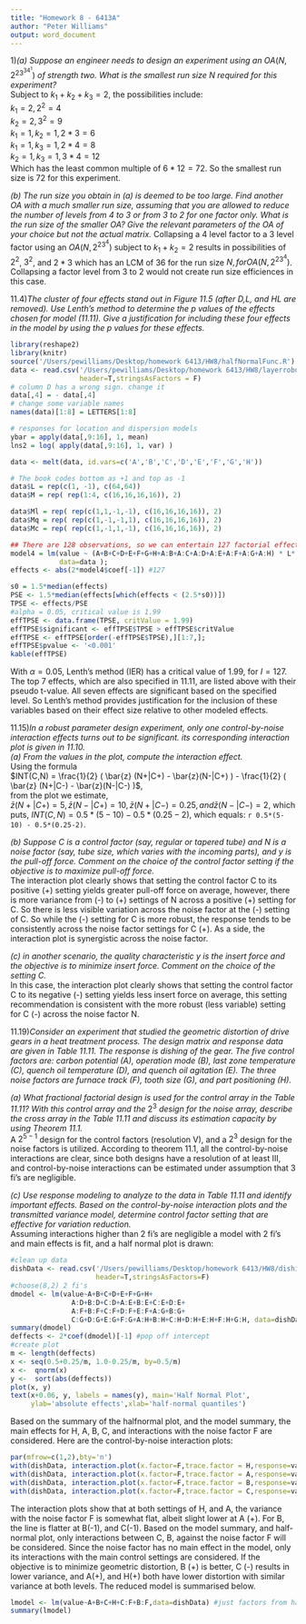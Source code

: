 ```yaml
---
title: "Homework 8 - 6413A"
author: "Peter Williams"
output: word_document
---
```

1)*(a) Suppose an engineer needs to design an experiment using an* $OA(N, 2^23^34^1)$ *of strength two. What is the smallest run size N required for this experiment?*  
Subject to $k_1+k_2+k_3 = 2$, the possibilities include:  
$k_1 = 2, 2^2 = 4$    
$k_2 = 2, 3^2 = 9$   
$k_1 = 1, k_2 = 1, 2*3 = 6$     
$k_1 = 1, k_3 = 1, 2*4 = 8$   
$k_2 = 1, k_3 = 1, 3*4 = 12$    
Which has the least common multiple of $6*12 = 72$. So the smallest run size is 72 for this experiment. 

*(b) The run size you obtain in (a) is deemed to be too large. Find another OA with a much smaller run size, assuming that you are allowed to reduce the number of levels from 4 to 3 or from 3 to 2 for one factor only. What is the run size of the smaller OA? Give the relevant parameters of the OA of your choice but not the actual matrix.*
Collapsing a 4 level factor to a 3 level factor using an $OA(N, 2^23^4)$ subject to $k_1+k_2 = 2$ results in possibilities of $2^2$, $3^2$, and $2*3$ which has an LCM of 36 for the run size $N, for OA(N, 2^23^4)$. Collapsing a factor level from 3 to 2 would not create run size efficiences in this case. 

11.4)*The cluster of four effects stand out in Figure 11.5 (after D,L, and HL are removed). Use Lenth's method to determine the p values of the effects chosen for model (11.11). Give a justification for including these four effects in the model by using the p values for these effects.*
```r
library(reshape2)
library(knitr)
source('/Users/pewilliams/Desktop/homework 6413/HW8/halfNormalFunc.R')
data <- read.csv('/Users/pewilliams/Desktop/homework 6413/HW8/layerrobust.csv',
                 header=T,stringsAsFactors = F)
# column D has a wrong sign. change it
data[,4] = - data[,4]
# change some variable names
names(data)[1:8] = LETTERS[1:8]

# responses for location and dispersion models
ybar = apply(data[,9:16], 1, mean)
lns2 = log( apply(data[,9:16], 1, var) )

data <- melt(data, id.vars=c('A','B','C','D','E','F','G','H'))

# The book codes bottom as +1 and top as -1
data$L = rep(c(1, -1), c(64,64))
data$M = rep( rep(1:4, c(16,16,16,16)), 2)

data$Ml = rep( rep(c(1,1,-1,-1), c(16,16,16,16)), 2)
data$Mq = rep( rep(c(1,-1,-1,1), c(16,16,16,16)), 2)
data$Mc = rep( rep(c(1,-1,1,-1), c(16,16,16,16)), 2)

## There are 128 observations, so we can entertain 127 factorial effects.
model4 = lm(value ~ (A+B+C+D+E+F+G+H+A:B+A:C+A:D+A:E+A:F+A:G+A:H) * L*(Ml+Mq+Mc), 
            data=data );
effects <- abs(2*model4$coef[-1]) #127 

s0 = 1.5*median(effects)
PSE <- 1.5*median(effects[which(effects < (2.5*s0))])
TPSE <- effects/PSE
#alpha = 0.05, critical value is 1.99
effTPSE <- data.frame(TPSE, critValue = 1.99)
effTPSE$significant <- effTPSE$TPSE > effTPSE$critValue
effTPSE <- effTPSE[order(-effTPSE$TPSE),][1:7,];
effTPSE$pvalue <- '<0.001'
kable(effTPSE)
```

With $\alpha = 0.05$, Lenth's method (IER) has a critical value of 1.99, for $I = 127$. The top 7 effects, which are also specified in 11.11, are listed above with their pseudo t-value. All seven effects are significant based on the specified level. So Lenth's method provides justification for the inclusion of these variables based on their effect size relative to other modeled effects.  

11.15)*In a robust parameter design experiment, only one control-by-noise interaction effects turns out to be significant. its corresponding interaction plot is given in 11.10.*  
*(a) From the values in the plot, compute the interaction effect.*  
Using the formula   
$INT(C,N) = \frac{1}{2} ( \bar{z} (N+|C+) - \bar{z}(N-|C+) ) - \frac{1}{2} ( \bar{z} (N+|C-) - \bar{z}(N-|C-) )$,   
from the plot we estimate,   
$\bar{z} (N+|C+) = 5, \bar{z} (N-|C+) = 10, \bar{z} (N+|C-) = 0.25, and \bar{z} (N-|C-) = 2$, which puts, 
$INT(C,N) = 0.5*(5-10) - 0.5*(0.25-2)$, which equals: `r 0.5*(5-10) - 0.5*(0.25-2)`. 

*(b) Suppose C is a control factor (say, regular or tapered tube) and N is a noise factor (say, tube size, which varies with the incoming parts), and y is the pull-off force. Comment on the choice of the control factor setting if the objective is to maximize pull-off force.*    
The interaction plot clearly shows that setting the control factor C to its positive (+) setting yields greater pull-off force on average, however, there is more variance from (-) to (+) settings of N across a positive (+) setting for C. So there is less visible variation across the noise factor at the (-) setting of C. So while the (-) setting for C is more robust, the response tends to be consistently across the noise factor settings for C (+). As a side, the interaction plot is synergistic across the noise factor.  

*(c) in another scenario, the quality characteristic y is the insert force and the objective is to minimize insert force. Comment on the choice of the setting C.*  
In this case, the interaction plot clearly shows that setting the control factor C to its negative (-) setting yields less insert force on average, this setting recommendation is consistent with the more robust (less variable) setting for C (-) across the noise factor N. 

11.19)*Consider an experiment that studied the geometric distortion of drive gears in a heat treatment process. The design matrix and response data are given in Table 11.11. The response is dishing of the gear. The five control factors are: carbon potential (A), operation mode (B), last zone temperature (C), quench oil temperature (D), and quench oil agitation (E). The three noise factors are furnace track (F), tooth size (G), and part positioning (H).*

*(a) What fractional factorial design is used for the control array in the Table 11.11? With this control array and the* $2^3$ *design for the noise array, describe the cross array in the Table 11.11 and discuss its estimation capacity by using Theorem 11.1.*  
A $2^{5-1}$ design for the control factors (resolution V), and a $2^{3}$ design for the noise factors is utilized. 
According to theorem 11.1, all the control-by-noise interactions are clear, since both designs have a resolution of at least III, and control-by-noise interactions can be estimated under assumption that 3 fi's are negligible. 

*(c) Use response modeling to analyze to the data in Table 11.11 and identify important effects. Based on the control-by-noise interaction plots and the transmitted variance model, determine control factor setting that are effective for variation reduction.*  
Assuming interactions higher than 2 fi's are negligible a model with 2 fi's and main effects is fit, and a half normal plot is drawn: 
```r
#clean up data
dishData <- read.csv('/Users/pewilliams/Desktop/homework 6413/HW8/dishingData.csv',
                     header=T,stringsAsFactors=F)
#choose(8,2) 2 fi's
dmodel <- lm(value~A+B+C+D+E+F+G+H+
               A:D+B:D+C:D+A:E+B:E+C:E+D:E+
               A:F+B:F+C:F+D:F+E:F+A:G+B:G+
               C:G+D:G+E:G+F:G+A:H+B:H+C:H+D:H+E:H+F:H+G:H, data=dishData)
summary(dmodel)
deffects <- 2*coef(dmodel)[-1] #pop off intercept
#create plot
m <- length(deffects)
x <- seq(0.5+0.25/m, 1.0-0.25/m, by=0.5/m)
x <-  qnorm(x)
y <-  sort(abs(deffects))
plot(x, y)
text(x+0.06, y, labels = names(y), main='Half Normal Plot', 
     ylab='absolute effects',xlab='half-normal quantiles')
```
Based on the summary of the halfnormal plot, and the model summary, the main effects for H, A, B, C, and interactions with the noise factor F are considered. Here are the control-by-noise interaction plots: 

```r
par(mfrow=c(1,2),bty='n')
with(dishData, interaction.plot(x.factor=F,trace.factor = H,response=value))
with(dishData, interaction.plot(x.factor=F,trace.factor = A,response=value))
with(dishData, interaction.plot(x.factor=F,trace.factor = B,response=value))
with(dishData, interaction.plot(x.factor=F,trace.factor = C,response=value))
```
The interaction plots show that at both settings of H, and A, the variance with the noise factor F is somewhat flat, albeit slight lower at A (+). For B, the line is flatter at B(-1), and C(-1). Based on the model summary, and half-normal plot, only interactions between C, B, against the noise factor F will be considered. Since the noise factor has no main effect in the model, only its interactions with the main control settings are considered. If the objective is to minimize geometric distortion, B (+) is better, C (-) results in lower variance, and A(+), and H(+) both have lower distortion with similar variance at both levels. The reduced model is summarised below. 


```r
lmodel <- lm(value~A+B+C+H+C:F+B:F,data=dishData) #just factors from half-normal, reduced
summary(lmodel)
```








